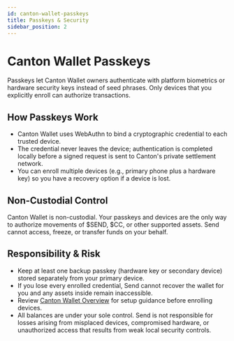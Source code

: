 ```yaml
---
id: canton-wallet-passkeys
title: Passkeys & Security
sidebar_position: 2
---
```


# Canton Wallet Passkeys

Passkeys let Canton Wallet owners authenticate with platform biometrics or hardware security keys instead of seed phrases. Only devices that you explicitly enroll can authorize transactions.

## How Passkeys Work

- Canton Wallet uses WebAuthn to bind a cryptographic credential to each trusted device.  
- The credential never leaves the device; authentication is completed locally before a signed request is sent to Canton's private settlement network.  
- You can enroll multiple devices (e.g., primary phone plus a hardware key) so you have a recovery option if a device is lost.

## Non-Custodial Control

Canton Wallet is non-custodial. Your passkeys and devices are the only way to authorize movements of $SEND, $CC, or other supported assets. Send cannot access, freeze, or transfer funds on your behalf.

## Responsibility & Risk

- Keep at least one backup passkey (hardware key or secondary device) stored separately from your primary device.  
- If you lose every enrolled credential, Send cannot recover the wallet for you and any assets inside remain inaccessible.  
- Review [Canton Wallet Overview](./overview) for setup guidance before enrolling devices.  
- All balances are under your sole control. Send is not responsible for losses arising from misplaced devices, compromised hardware, or unauthorized access that results from weak local security controls.
